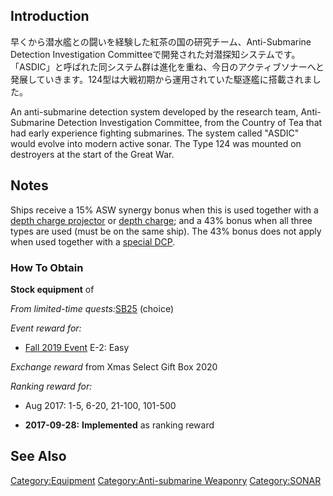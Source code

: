 {{EquipmentInfo|260}}

==Introduction==
早くから潜水艦との闘いを経験した紅茶の国の研究チーム、Anti-Submarine Detection Investigation Committeeで開発された対潜探知システムです。「ASDIC」と呼ばれた同システム群は進化を重ね、今日のアクティブソナーへと発展していきます。124型は大戦初期から運用されていた駆逐艦に搭載されました。

An anti-submarine detection system developed by the research team, Anti-Submarine Detection Investigation Committee,  from the Country of Tea that had early experience fighting submarines.  The system called "ASDIC" would evolve into modern active sonar. The Type 124 was mounted on destroyers at the start of the Great War.

==Notes==
Ships receive a 15% ASW synergy bonus when this is used together with a [[:Category:Depth Charge Projectors|depth charge projector]] or [[:Category:Depth Charges|depth charge]]; and a 43% bonus when all three types are used (must be on the same ship). The 43% bonus does not apply when used together with a [[:Category:Special Depth Charge Projectors|special DCP]].

<div class="mw-collapsible"><h3>How To Obtain</h3>
<div class="mw-collapsible-content">
'''Stock equipment''' of {{Ship/Link|Jervis Kai}}

''From limited-time quests: ''[[Quests/Seasonal#SB25|SB25]] (choice)

''Event reward for:''
* [[Fall 2019 Event]] E-2: Easy

''Exchange reward'' from Xmas Select Gift Box 2020

''Ranking reward for:''
* Aug 2017: 1-5, 6-20, 21-100, 101-500

</div></div>


<div class="mw-collapsible><h3>Updates History</h3>
<div class="mw-collapsible-content>
* '''2017-09-28:''' '''Implemented''' as ranking reward
</div></div>

==See Also==
{{Equipmentlist}}
[[Category:Equipment]]
[[Category:Anti-submarine Weaponry]]
[[Category:SONAR]]